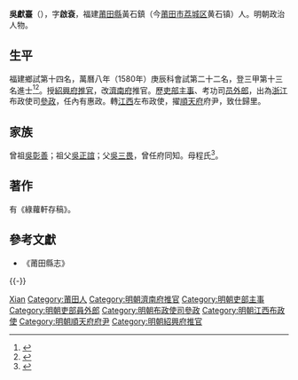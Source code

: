 {{明清人物信息框
| 姓名 = 吳獻台
| 原名 =
| 圖片名稱= 
| 圖片大小 =
| 圖片說明 = 
| 最高職務 =
| 國家 = 大明 
| 爵位 =
| 籍貫 = 福建興化府莆田縣
| 族裔 = 
| 旗籍 = 
| 字號 = 
| 諡號 =
| 出生日期 =
| 出生地點 =福建興化府莆田縣
| 逝世日期 = 
| 逝世地點 =
| 墓葬 =
| 配偶 = 
| 親屬 = 
| 出身 =
* 萬曆八年庚辰科進士
| 經歷 =
| 著作 =  
}}
'''吳獻臺'''（{{bd|？||？}}），字'''啟袞'''，福建[[莆田縣|莆田縣]]黃石鎮（今[[莆田市|莆田市]][[荔城区|荔城区]]黄石镇）人。明朝政治人物。

== 生平 ==
福建鄉試第十四名，萬曆八年（1580年）庚辰科會試第二十二名，登三甲第十三名進士<ref>{{Cite book|title=《皇明贡举考》卷五|last=（明）[[张朝瑞|张朝瑞]]|first=|publisher=《续修四库全书》史部第828册|year=|isbn=|location=|pages=}}</ref><ref>{{Cite book|title=贡举志五种 上|last=鲁小俊，江俊伟著|first=|publisher=武汉：武汉大学出版社|year=2009|isbn=978-7-307-07043-1|location=|pages=}}</ref>。授[[紹興府|紹興府]][[推官|推官]]，改[[濟南府|濟南府]]推官。歷[[吏部|吏部]][[主事|主事]]、考功司[[员外郎|员外郎]]，出為[[浙江|浙江]]布政使司[[參政|參政]]，任內有惠政。轉[[江西|江西]]左布政使，擢[[順天府|順天府]]府尹，致仕歸里。

== 家族 ==
曾祖[[吳彰善|吳彰善]]；祖父[[吳正誼|吳正誼]]；父[[吳三畏|吳三畏]]，曾任府同知。母程氏<ref>{{Cite book|title=天一阁藏明代科举录选刊 登科录 点校本|last=龚延明主编|first=|publisher=宁波出版社|year=2016|isbn=978-7-5526-2320-8|location=宁波|pages=|quote=《天一閣藏明代科舉錄選刊.登科錄》之《萬曆八年庚辰科登科錄》}}</ref>。

== 著作 ==
有《綠蘿軒存稿》。

==參考文獻==
{{reflist}}
*《莆田縣志》

{{-}}
{{start box}}
{{s-off}}
{{succession box|[[許弘綱|許弘綱]]|[[曲遷喬|曲遷喬]]|[[明朝|明朝]][[順天府府尹列表|順天府府尹]]|<small>萬曆三十六年（1608年）上任</small>}}
{{end box}}

{{萬曆八年庚辰科殿試金榜}}

{{Authority control}}

{{DEFAULTSORT:Wu吴}}
[[Category:吴姓|Xian]]
[[Category:莆田人|Category:莆田人]]
[[Category:明朝濟南府推官|Category:明朝濟南府推官]]
[[Category:明朝吏部主事|Category:明朝吏部主事]]
[[Category:明朝吏部員外郎|Category:明朝吏部員外郎]]
[[Category:明朝布政使司參政|Category:明朝布政使司參政]]
[[Category:明朝江西布政使|Category:明朝江西布政使]]
[[Category:明朝順天府府尹|Category:明朝順天府府尹]]
[[Category:明朝紹興府推官|Category:明朝紹興府推官]]
